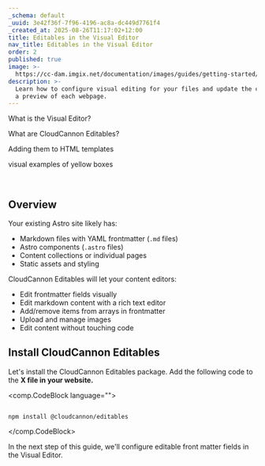 ```yaml
---
_schema: default
_uuid: 3e42f36f-7f96-4196-ac8a-dc449d7761f4
_created_at: 2025-08-26T11:17:02+12:00
title: Editables in the Visual Editor
nav_title: Editables in the Visual Editor
order: 2
published: true
image: >-
  https://cc-dam.imgix.net/documentation/images/guides/getting-started/guide-thumbnails/CloudCannon-Getting-Started-Thumbnail-Universal.png
description: >-
  Learn how to configure visual editing for your files and update the content on
  a preview of each webpage.
---
```

What is the Visual Editor?

What are CloudCannon Editables?

Adding them to HTML templates

visual examples of yellow boxes

&nbsp;

## Overview

Your existing Astro site likely has:

* Markdown files with YAML frontmatter (`.md` files)
* Astro components (`.astro` files)
* Content collections or individual pages
* Static assets and styling

CloudCannon Editables will let your content editors:

* Edit frontmatter fields visually
* Edit markdown content with a rich text editor
* Add/remove items from arrays in frontmatter
* Upload and manage images
* Edit content without touching code

## Install CloudCannon Editables

Let's install the CloudCannon Editables package. Add the following code to the **X file in your website.**

<comp.CodeBlock language="">
``````````

npm install @cloudcannon/editables

``````````
</comp.CodeBlock>

In the next step of this guide, we'll configure editable front matter fields in the Visual Editor.